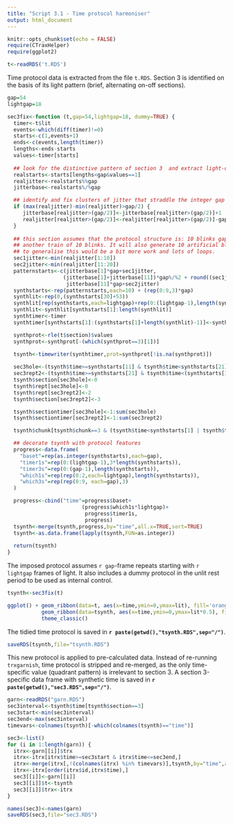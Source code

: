 ```yaml
---
title: "Script 3.1 - Time protocol harmoniser"
output: html_document
---
```


```r
knitr::opts_chunk$set(echo = FALSE)
require(CTraxHelper)
require(ggplot2)
```

```r
t<-readRDS('t.RDS')
```

Time protocol data is extracted from the file `t.RDS`. Section 3 is identified on the basis of its light pattern (brief, alternating on-off sections).

```r
gap=54
lightgap=18

sec3fix<-function (t,gap=54,lightgap=18, dummy=TRUE) {
  timer<-t$lit
  events<-which(diff(timer)!=0)
  starts<-c(1,events+1)
  ends<-c(events,length(timer))
  lengths<-ends-starts
  values<-timer[starts]
  
  ## look for the distinctive pattern of section 3  and extract light-on frames
  realstarts<-starts[lengths<gap&values==1]
  realjitter<-realstarts%%gap
  jitterbase<-realstarts%/%gap

  ## identify and fix clusters of jitter that straddle the integer gap
  if (max(realjitter)-min(realjitter)>gap/2) {
     jitterbase[realjitter>(gap/2)]<-jitterbase[realjitter>(gap/2)]+1
     realjitter[realjitter>(gap/2)]<-realjitter[realjitter>(gap/2)]-gap 
  }
  
  ## this section assumes that the protocol structure is: 10 blinks gap frames apart, then a break, then
  ## another train of 10 blinks. It will also generate 10 artificial blinks in the break section.
  ## to generalise this would be a bit more work and lots of loops.
  sec1jitter<-min(realjitter[1:10])
  sec2jitter<-min(realjitter[11:20])
  patternstarts<-c(jitterbase[1]*gap+sec1jitter,
                  (jitterbase[1]+jitterbase[11])*gap%/%2 + round((sec1jitter+sec2jitter)/2),
                   jitterbase[11]*gap+sec2jitter)
  synthstarts<-rep(patternstarts,each=10) + (rep(0:9,3)*gap)
  synthlit<-rep(0,(synthstarts[30]+53))
  synthlit[rep(synthstarts,each=lightgap)+rep(0:(lightgap-1),length(synthstarts))]<-1
  synthlit<-synthlit[synthstarts[1]:length(synthlit)]
  synthtimer<-timer
  synthtimer[synthstarts[1]:(synthstarts[1]+length(synthlit)-1)]<-synthlit

  synthprot<-rle(t$section)$values
  synthprot<-synthprot[-(which(synthprot==3)[1])]
  
  tsynth<-timewriter(synthtimer,prot=synthprot[!is.na(synthprot)])

  sec3hole<-(tsynth$time>=synthstarts[11] & tsynth$time<synthstarts[21])
  sec3rept2<-(tsynth$time>=synthstarts[21] & tsynth$time<(synthstarts[30]+gap))
  tsynth$section[sec3hole]<-0
  tsynth$rept[sec3hole]<-0
  tsynth$rept[sec3rept2]<-2
  tsynth$section[sec3rept2]<-3

  tsynth$sectiontimer[sec3hole]<-1:sum(sec3hole)
  tsynth$sectiontimer[sec3rept2]<-1:sum(sec3rept2)

  tsynth$chunk[tsynth$chunk==3 & (tsynth$time<synthstarts[1] | tsynth$time>=(synthstarts[30]+gap))]<-0

  ## decorate tsynth with protocol features
  progress<-data.frame(
    "baset"=rep(as.integer(synthstarts),each=gap),
    "timer1s"=rep(0:(lightgap-1),3*length(synthstarts)),
    "timer3s"=rep(0:(gap-1),length(synthstarts)),
    "which1s"=rep(rep(0:2,each=lightgap),length(synthstarts)),
    "which3s"=rep(rep(0:9, each=gap),3)
  )

  progress<-cbind("time"=progress$baset+
                        (progress$which1s*lightgap)+
                         progress$timer1s,
                         progress)
  tsynth<-merge(tsynth,progress,by="time",all.x=TRUE,sort=TRUE)
  tsynth<-as.data.frame(lapply(tsynth,FUN=as.integer))
  
  return(tsynth)
}

```

The imposed protocol assumes `r gap`-frame repeats starting with `r lightgap` frames of light. It also includes a dummy protocol in the unlit rest period to be used as internal control. 

```r
tsynth<-sec3fix(t)

ggplot() + geom_ribbon(data=t, aes(x=time,ymin=0,ymax=lit), fill='orange', colour=NA) +
           geom_ribbon(data=tsynth, aes(x=time,ymin=0,ymax=lit*0.5), fill='cyan', alpha=0.4, colour=NA) +
           theme_classic()            
```

The tidied time protocol is saved in **`r paste(getwd(),"tsynth.RDS",sep="/")`**.

```r
saveRDS(tsynth,file="tsynth.RDS")
```

This new protocol is applied to pre-calculated data. Instead of re-running `trxgarnish`, time protocol is stripped and re-merged, as the only time-specific value (quadrant pattern) is irrelevant to section 3. A section 3-specific data frame with synthetic time is saved in **`r paste(getwd(),"sec3.RDS",sep="/")`**.

```r
garn<-readRDS("garn.RDS")
sec3interval<-tsynth$time[tsynth$section==3]
sec3start<-min(sec3interval)
sec3end<-max(sec3interval)
timevars<-colnames(tsynth)[-which(colnames(tsynth)=="time")]

sec3<-list()
for (i in 1:length(garn)) {
  itrx<-garn[[i]]$trx
  itrx<-itrx[itrx$time>=sec3start & itrx$time<=sec3end,]
  itrx<-merge(itrx[,!(colnames(itrx) %in% timevars)],tsynth,by="time",all.x=TRUE)
  itrx<-itrx[order(itrx$id,itrx$time),]
  sec3[[i]]<-garn[[i]]
  sec3[[i]]$t<-tsynth
  sec3[[i]]$trx<-itrx
}

names(sec3)<-names(garn)
saveRDS(sec3,file="sec3.RDS")
```
